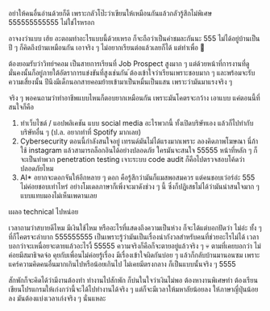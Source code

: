 ---
---

อย่าให้คนอื่นอ่านด้วยก็ดี เพราะกลัวโป๊ะว่าเขียนให้เหมือนกันแล้วกลัวรู้สึกไม่พิเศษ 555555555555 ไม่ใช่ไรหรอก

อาจงงว่าแบบ เฮ้ย อะตอมทำอะไรแบบนี้ด้วยเหรอ ก็จะถือว่าเป็นคำชมละกันนะ 555
ไม่ได้อยู่บ้านเป็นปี ๆ ก็คิดถึงบ้านเหมือนกัน เอาจริง ๆ ไม่อยากเรียนต่อแล้วเลยก็ได้ แต่ทำเพื่อ 🤑

ต้องยอมรับว่าวิทย์ฯคอม เป็นสายการเรียนที่ Job Prospect สูงมาก ๆ แต่ด้วยหน้าที่การงานที่ดูมั่นคงนั้นก็อยู่ภายใต้อัตราการแข่งขันที่สูงเช่นกัน
้ต้องเข้าใจว่าเรียนเพราะชอบมาก ๆ และพร้อมจะรับความเสี่ยงนั้น ปีนึงมีเด็กนอกสายคอมย้ายเข้ามาเป็นหมื่นเป็นแสน
เพราะว่ามันมาแรงจริง ๆ

จริง ๆ พอคนถามว่าทำอาชีพแบบไหนก็ตอบยากเหมือนกัน เพราะมันโคตรจะกว้าง เอาแบบ
แค่ตอนนี้ที่สนใจก็คือ

1. ทำเว็บไซต์ / แอปพลิเคชัน แบบ social media อะไรพวกนี้ ทั้งเปิดบริษัทเอง แล้วก็ไปทำกับบริษัทอื่น ๆ
   (ป.ล. อยากทำที่ Spotify มากเลย)
2. Cybersecurity ตอนนี้กำลังสนใจอยู่ เทรนด์มันไม่ได้แรงมากเพราะ
   ลองคิดภาพโฆษณา นี่ถ้าใช้ instagram แล้วสามารถล็อกอินได้อย่างปลอดภัย
   ใครมันจะสนใจ 55555 หน้าที่หลัก ๆ ก็จะเป็นทำพวก penetration testing เจาะระบบ
   code audit ก็คือไปตรวจสอบโค้ดว่าปลอดภัยไหม
3. AI\* อยากจะดอกจันให้อีกหลาย ๆ ดอก คือรู้สึกว่ามันก็แมสพอสมควร แต่คนชอบเว่อร์อ่ะ 555 ไม่ค่อยชอบเท่าไหร่
   อย่างโมเดลภาษาก็เพิ่งจะมาดังช่วง ๆ นี้ ซึ่งก็ปฏิเสธไม่ได้ว่ามันน่าสนใจมาก ๆ แบบแทบมองไม่เห็นเพดานเลย

เผลอ technical ไปหน่อย

เวลาถามว่าสบายดีไหม มีเงินใช้ไหม หรืออะไรที่แสดงถึงความเป็นห่วง
ก็จะได้แต่บอกปัดว่า ไม่อ่ะ ทั้ง ๆ ที่ก็โคตรจะลำบาก 555555555
เป็นเพราะรู้ว่ามันเป็นเรื่องน่ากังวลสำหรับคนที่ช่วยอะไรไม่ได้ เวลาบอกว่าจะเหนื่อยจะตายแล้วอะไรงี้ 55555
ความจริงก็คือก็จะตายอยู่แล้วจริง ๆ 💀 ตามที่เคยบอกว่า ไม่ค่อยมีสมาธิจดจ่อ คุยกับเพื่อนไม่ค่อยรู้เรื่อง
มีเรื่องเข้าใจผิดกันบ่อย ๆ แล้วก็กลับบ้านมานอนซม เพราะแคร์ความคิดคนอื่นมากเกินไปหรือน้อยเกินไป
ไม่เคยมีตรงกลาง ก็เป็นแบบนั้นจริง ๆ 5555

สักพักก็จะคิดได้ว่ามีงานต้องทำ ทำงานไปสักพัก ก็บ่นในใจว่าเงินไม่พอ ต้องหางานพิเศษทำ
ต้องเรียนเขียนโปรแกรมให้เก่งกว่านี้จะได้ไปทำงานได้จริง ๆ แต่ก็จะมีเวลาให้มหาลัยน้อยลง
ให้ภาษาญี่ปุ่นน้อยลง มันต้องแบ่งเวลาเก่งจริง ๆ นั่นแหละ
